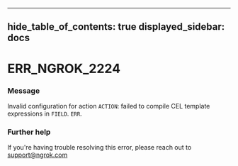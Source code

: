 

---
hide_table_of_contents: true
displayed_sidebar: docs
---


# ERR_NGROK_2224

### Message
Invalid configuration for action `ACTION`: failed to compile CEL template expressions in `FIELD`.
`ERR`.

<ErrorDetails error="err_ngrok_2224" />



### Further help
If you're having trouble resolving this error, please reach out to [support@ngrok.com](mailto:support@ngrok.com?subject=Help%20with%20ERR_NGROK_2224)

